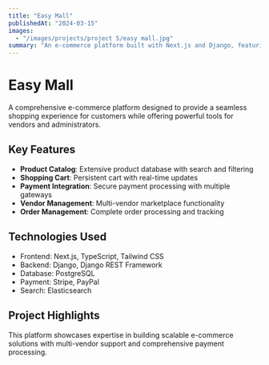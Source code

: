 ```yaml
---
title: "Easy Mall"
publishedAt: "2024-03-15"
images:
  - "/images/projects/project 5/easy mall.jpg"
summary: "An e-commerce platform built with Next.js and Django, featuring product management, shopping cart, payment integration, and vendor management."
---
```


# Easy Mall

A comprehensive e-commerce platform designed to provide a seamless shopping experience for customers while offering powerful tools for vendors and administrators.

## Key Features

- **Product Catalog**: Extensive product database with search and filtering
- **Shopping Cart**: Persistent cart with real-time updates
- **Payment Integration**: Secure payment processing with multiple gateways
- **Vendor Management**: Multi-vendor marketplace functionality
- **Order Management**: Complete order processing and tracking

## Technologies Used

- Frontend: Next.js, TypeScript, Tailwind CSS
- Backend: Django, Django REST Framework
- Database: PostgreSQL
- Payment: Stripe, PayPal
- Search: Elasticsearch

## Project Highlights

This platform showcases expertise in building scalable e-commerce solutions with multi-vendor support and comprehensive payment processing.


